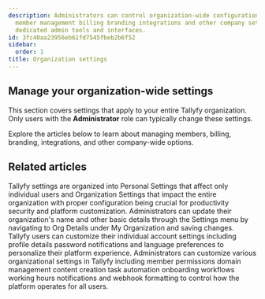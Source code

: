 ```yaml
---
description: Administrators can control organization-wide configurations including
  member management billing branding integrations and other company settings through
  dedicated admin tools and interfaces.
id: 3fc40aa23956eb61fd7545fbeb2b6f52
sidebar:
  order: 1
title: Organization settings
---
```


## Manage your organization-wide settings

This section covers settings that apply to your entire Tallyfy organization. Only users with the **Administrator** role can typically change these settings.

Explore the articles below to learn about managing members, billing, branding, integrations, and other company-wide options.


<PageTree />


## Related articles
<CardGrid>
<LinkTitleCard header="<b>Pro > Settings</b>" href="/products/pro/settings/" > Tallyfy settings are organized into Personal Settings that affect only individual users and Organization Settings that impact the entire organization with proper configuration being crucial for productivity security and platform customization. </LinkTitleCard>
<LinkTitleCard header="<b>Org Settings > Update organization details</b>" href="/products/pro/settings/org-settings/how-can-i-update-my-organization-details/" > Administrators can update their organization's name and other basic details through the Settings menu by navigating to Org Details under My Organization and saving changes. </LinkTitleCard>
<LinkTitleCard header="<b>Settings > Personal settings</b>" href="/products/pro/settings/personal-settings/" > Tallyfy users can customize their individual account settings including profile details password notifications and language preferences to personalize their platform experience. </LinkTitleCard>
<LinkTitleCard header="<b>Org Settings > Organization customization settings</b>" href="/products/pro/settings/org-settings/organization-customization-settings/" > Administrators can customize various organizational settings in Tallyfy including member permissions domain management content creation task automation onboarding workflows working hours notifications and webhook formatting to control how the platform operates for all users. </LinkTitleCard>
</CardGrid>